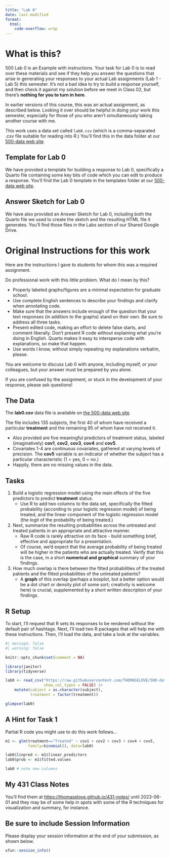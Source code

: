 ```yaml
---
title: "Lab 0"
date: last-modified
format: 
  html:
    code-overflow: wrap
---
```


# What is this?

500 Lab 0 is an Example with instructions. Your task for Lab 0 is to read over these materials and see if they help you answer the questions that arise in generating your responses to your actual Lab assignments (Lab 1 - Lab 5) this semester. It's not a bad idea to try to build a response yourself, and then check it against my solution before we meet in Class 02, but there's **nothing for you to turn in here**.

In earlier versions of this course, this was an actual assignment, as described below. Looking it over should be helpful in doing your work this semester, especially for those of you who aren’t simultaneously taking another course with me.

This work uses a data set called `lab0.csv` (which is a comma-separated .csv file suitable for reading into R.) You’ll find this in the data folder at our [500-data web site](https://github.com/THOMASELOVE/500-data).

## Template for Lab 0

We have provided a template for building a response to Lab 0, specifically a Quarto file containing some key bits of code which you can edit to produce a response. You'll find the Lab 0 template in the templates folder at our [500-data web site](https://github.com/THOMASELOVE/500-data).

## Answer Sketch for Lab 0

We have also provided an Answer Sketch for Lab 0, including both the Quarto file we used to create the sketch and the resulting HTML file it generates. You'll find those files in the Labs section of our Shared Google Drive.

# Original Instructions for this work

Here are the instructions I gave to students for whom this was a required assignment.

Do professional work with this little problem. What do I mean by this?

- Properly labeled graphs/figures are a minimal expectation for graduate school.
- Use complete English sentences to describe your findings and clarify when annotating code.
- Make sure that the answers include enough of the question that your text responses (in addition to the graphs) stand on their own. Be sure to address all three tasks.
- Present edited code, making an effort to delete false starts, and comment liberally. Don’t present R code without explaining what you’re doing in English. Quarto makes it easy to intersperse code with explanations, so make that happen.
- Use words I know, without simply repeating my explanations verbatim, please.

You are welcome to discuss Lab 0 with anyone, including myself, or your colleagues, but your answer must be prepared by you alone.

If you are confused by the assignment, or stuck in the development of your response, please ask questions!

## The Data

The **lab0.csv** data file is available on [the 500-data web site](https://github.com/THOMASELOVE/500-data).

The file includes 135 subjects, the first 40 of whom have received a particular **treatment** and the remaining 95 of whom have not received it.

- Also provided are five meaningful predictors of treatment status, labeled (imaginatively) **cov1**, **cov2**, **cov3**, **cov4** and **cov5**.  
- Covariates 1-4 are continuous covariates, gathered at varying levels of precision. The **cov5** variable is an indicator of whether the subject has a particular characteristic (1 = yes, 0 = no.)
- Happily, there are no missing values in the data.

## Tasks

1.  Build a logistic regression model using the main effects of the five predictors to predict **treatment** status.
    - Use R to add two columns to the data set, specifically the fitted probability (according to your logistic regression model) of being treated, and the linear component of the logistic regression model (the logit of the probability of being treated.)
2.  Next, summarize the resulting probabilities across the untreated and treated patients in an appropriate and attractive manner.
    - Raw R code is rarely attractive on its face - build something brief, effective and appropriate for a presentation.
    - Of course, we’d expect that the average probability of being treated will be higher in the patients who are actually treated. Verify that this is the case, in a short **numerical and graphical** summary of your findings.
3.  How much overlap is there between the fitted probabilities of the treated patients and the fitted probabilities of the untreated patients?
    - A **graph** of this overlap (perhaps a boxplot, but a better option would be a dot chart or density plot of some sort; creativity is welcome here) is crucial, supplemented by a short written description of your findings.

## R Setup

To start, I’ll request that R sets its responses to be rendered without the default pair of hashtags. Next, I’ll load two R packages that will help me with these instructions. Then, I'll load the data, and take a look at the variables.

```r
#| message: false
#| warning: false

knitr::opts_chunk$set(comment = NA)

library(janitor)
library(tidyverse)

lab0 <- read_csv("https://raw.githubusercontent.com/THOMASELOVE/500-data/master/data/lab0.csv",
                 show_col_types = FALSE) |>
    mutate(subject = as.character(subject),
           treatment = factor(treatment))

glimpse(lab0)
```

## A Hint for Task 1

Partial R code you might use to do this work follows…

```r
m1 <- glm(treatment=="Treated" ~ cov1 + cov2 + cov3 + cov4 + cov5,
          family=binomial(), data=lab0)

lab0$linpred <- m1$linear.predictors
lab0$prob <- m1$fitted.values

lab0 # note new columns
```

## My 431 Class Notes 

You'll find them at <https://thomaselove.github.io/431-notes/> until 2023-06-01 and they may be of some help in spots with some of the R techniques for visualization and summary, for instance.

## Be sure to include Session Information

Please display your session information at the end of your submission, as shown below.

```r
xfun::session_info()
```

